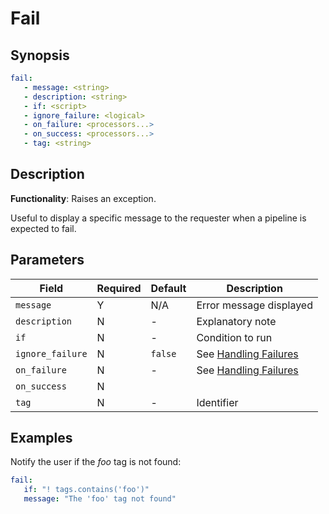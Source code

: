 # Fail

## Synopsis

```yaml {2}
fail:
   - message: <string>
   - description: <string>
   - if: <script>
   - ignore_failure: <logical>
   - on_failure: <processors...>
   - on_success: <processors...>
   - tag: <string>
```

## Description

**Functionality**: Raises an exception.

Useful to display a specific message to the requester when a pipeline is expected to fail.

## Parameters

|Field|Required|Default|Description|
|---|---|---|---|
|`message`|Y|N/A|Error message displayed|
|`description`|N|-|Explanatory note|
|`if`|N|-|Condition to run|
|`ignore_failure`|N|`false`|See [Handling Failures](../handling-failures.mdx)|
|`on_failure`|N|-|See [Handling Failures](../handling-failures.mdx)|
|`on_success`|N|||
|`tag`|N|-|Identifier|

## Examples

Notify the user if the _foo_ tag is not found:

```yaml
fail:
   if: "! tags.contains('foo')"
   message: "The 'foo' tag not found"
```
